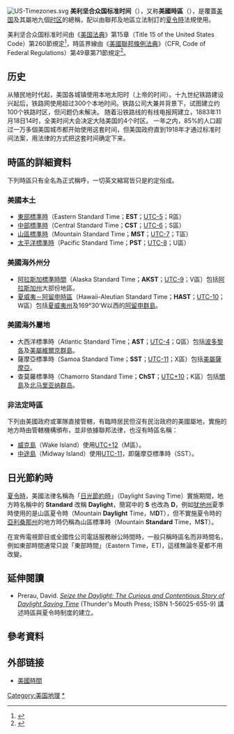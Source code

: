 [[File:US-Timezones.svg|right]]
'''美利坚合众国标准时间'''（{{lang-en|United States Standard Time}}），又称'''美國時區'''（{{lang-en|US time zone}}），是覆蓋[[美国|美国]]及其屬地九個[[时区|时区]]的總稱，配以由聯邦及地區立法制訂的[[夏时制|夏令時]]法規使用。

美利坚合众国标准时间由《[[美国法典|美国法典]]》第15章（Title 15 of the United States Code）第260節規定<ref name="15USC260">{{cite web | language=en | publisher=Office of the Federal Register, National Archives and Records Administration on the United States Government Printing Office | title=Uniform Time Act of 1966 | url=http://www.access.gpo.gov/uscode/title15/chapter6_subchapterix_.html | author= | date=2006-01-03 | accessdate=2008-08-23 | deadurl=yes | archiveurl=https://web.archive.org/web/20080821214910/http://www.access.gpo.gov/uscode/title15/chapter6_subchapterix_.html | archivedate=2008-08-21 }}</ref>，時區界線由《[[聯邦規則彙編|美國聯邦條例法典]]》（CFR, Code of Federal Regulations）第49章第71節規定<ref name="49CFR71">{{cite web | language=en | publisher=Office of the Federal Register, National Archives and Records Administration on the United States Government Printing Office | title=Title 49--Transportation: Subtitle A--Office of the Secretary of Transportation: PART 71--STANDARD TIME ZONE BOUNDARIES | url=http://www.access.gpo.gov/nara/cfr/waisidx_07/49cfr71_07.html | author= | date=2005-12-19 | accessdate=2008-08-23 | archiveurl=https://web.archive.org/web/20081010233732/http://www.access.gpo.gov/nara/cfr/waisidx_07/49cfr71_07.html | archivedate=2008-10-10 | deadurl=yes }}</ref>。

==历史==
从殖民地时代起，美国各城镇使用本地太阳时（上帝的时间）。十九世纪铁路建设兴起后，铁路网使用超过300个本地时间。铁路公司大兼并背景下，试图建立约100个铁路时区，但问题仍未解决。 随着沿铁路线的有线电报网建立，1883年11月18日14时，全美时间大会决定大陆美国的4个时区。 一年之内，85%的人口超过一万多個美国城市都开始使用这套时间，但美国政府直到1918年才通过标准时间法案，用法律的方式把这套时间确定下来。

== 時區的詳細資料 ==
下列時區只有全名為正式稱呼，一切英文縮寫皆只是約定俗成。

===美國本土===
* [[北美东部时区|東部標準時]]（Eastern Standard Time；'''EST'''；[[UTC-5|UTC-5]]；R區）
* [[北美中部时区|中部標準時]]（Central Standard Time；'''CST'''；[[UTC-6|UTC-6]]；S區）
* [[北美山区时区|山區標準時]]（Mountain Standard Time；'''MST'''；[[UTC-7|UTC-7]]；T區）
* [[太平洋时区|太平洋標準時]]（Pacific Standard Time；'''PST'''；[[UTC-8|UTC-8]]；U區）

===美國海外州分===
* [[阿拉斯加時區|阿拉斯加標準時間]]（Alaska Standard Time；'''AKST'''；[[UTC-9|UTC-9]]；V區）包括[[阿拉斯加州|阿拉斯加州]]大部份地區。
* [[夏威夷－阿留申時區|夏威夷－阿留申時區]]（Hawaii-Aleutian Standard Time；'''HAST'''；[[UTC-10|UTC-10]]；W區）包括[[夏威夷州|夏威夷州]]及169°30'W以西的[[阿留申群島|阿留申群島]]。

===美國海外屬地===
* 大西洋標準時（Atlantic Standard Time；'''AST'''；[[UTC-4|UTC-4]]；Q區）包括[[波多黎各|波多黎各]]及[[美屬維爾京群島|美屬維爾京群島]]。
* 薩摩亞標準時（Samoa Standard Time；'''SST'''；[[UTC-11|UTC-11]]；X區）包括[[美屬薩摩亞|美屬薩摩亞]]。 
* 查莫羅標準時（Chamorro Standard Time；'''ChST'''；[[UTC+10|UTC+10]]；K區）包括[[關島|關島]]及[[北马里亚纳群岛|北马里亚纳群岛]]。

=== 非法定時區 ===
下列由美國政府或軍隊直接管轄，有臨時居民但沒有民治政府的美國屬地，實施的地方時由管轄機構頒布，並非依據聯邦法律，也沒有時區名稱：

* [[威克島|威克島]]（Wake Island）使用[[UTC+12|UTC+12]]（M區）。
* [[中途島|中途島]]（Midway Island）使用[[UTC-11|UTC-11]]，即薩摩亞標準時（SST）。

== 日光節約時 ==
[[夏时制|夏令時]]，美國法律名稱為「[[夏时制|日光節約時]]」（Daylight Saving Time）實施期間，地方時名稱中的 '''Standard''' 改稱 '''Daylight'''，簡寫中的 '''S''' 也改為 '''D'''，例如[[犹他州|犹他州]]夏季時使用的是山區夏令時（Mountain '''Daylight''' Time，M'''D'''T），但不實施夏令時的[[亞利桑那州|亞利桑那州]]的地方時仍稱為山區標準時（Mountain '''Standard''' Time，M'''S'''T）。

在宣佈電視節目或全國性公司電話服務辦公時間時，一般只稱時區名而非時間名，例如東部時間通常只說「東部時間」（Eastern Time，ET)，這樣無論冬夏都不用改變。

== 延伸閱讀 ==
* Prerau, David. [http://seizethedaylight.com ''Seize the Daylight: The Curious and Contentious Story of Daylight Saving Time''] (Thunder's Mouth Press; ISBN 1-56025-655-9) 講述時區與夏令時制度的建立。

== 參考資料 ==
<div class="references-small">
<references />
</div>

== 外部链接 ==
* [https://www.timeanddate.com/worldclock/usa 美國時間]

{{北美時區}}
{{美洲題目|標準時間}}

[[Category:美国地理|Category:美国地理]]
[[Category:美國時間|*]]